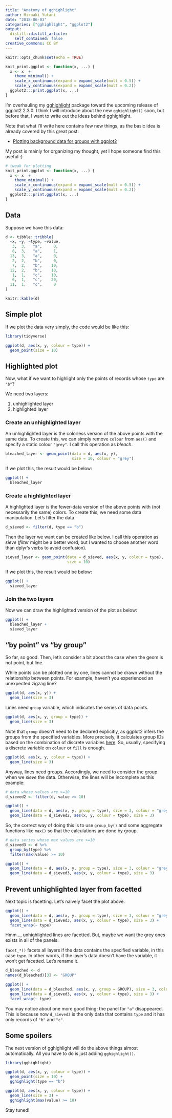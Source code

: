 ```yaml
---
title: "Anatomy of gghighlight"
author: Hiroaki Yutani
date: "2018-06-03"
categories: ["gghighlight", "ggplot2"]
output:
  distill::distill_article:
    self_contained: false
creative_commons: CC BY
---
```


```r
knitr::opts_chunk$set(echo = TRUE)

knit_print.ggplot <- function(x, ...) {
  x <- x  +
    theme_minimal() +
    scale_x_continuous(expand = expand_scale(mult = 0.5)) +
    scale_y_continuous(expand = expand_scale(mult = 0.2))
  ggplot2:::print.ggplot(x, ...)
}
```

I'm overhauling my [gghighlight](https://github.com/yutannihilation/gghighlight) package toward the upcoming release of ggplot2 2.3.0. I think I will introduce about the new `gghighlight()` soon, but before that, I want to write out the ideas behind gghighlight.

Note that what I'll write here contains few new things, as the basic idea is already covered by this great post:

* [Plotting background data for groups with ggplot2](https://drsimonj.svbtle.com/plotting-background-data-for-groups-with-ggplot2)

My post is mainly for organizing my thought, yet I hope someone find this useful :)

```r
# tweak for plotting
knit_print.ggplot <- function(x, ...) {
  x <- x  +
    theme_minimal() +
    scale_x_continuous(expand = expand_scale(mult = 0.5)) +
    scale_y_continuous(expand = expand_scale(mult = 0.2))
  ggplot2:::print.ggplot(x, ...)
}
```


## Data

Suppose we have this data:

```r
d <- tibble::tribble(
  ~x, ~y, ~type, ~value,
   3,  3,   "a",     0,
   8,  3,   "a",     1,
  13,  3,   "a",     0,
   2,  2,   "b",     0,
   7,  2,   "b",    10,
  12,  2,   "b",    10,
   1,  1,   "c",    10,
   6,  1,   "c",    20,
  11,  1,   "c",     0
)

knitr::kable(d)
```

## Simple plot

If we plot the data very simply, the code would be like this:

```r
library(tidyverse)

ggplot(d, aes(x, y, colour = type)) +
  geom_point(size = 10)
```

## Highlighted plot

Now, what if we want to highlight only the points of records whose `type` are `"b"`?

We need two layers:

1. unhighlighted layer
2. highlighted layer

### Create an unhighlighted layer

An unhighlighted layer is the colorless version of the above points with the same data.
To create this, we can simply remove `colour` from `aes()` and specify a static colour `"grey"`. I call this operation as *bleach*.

```r
bleached_layer <- geom_point(data = d, aes(x, y),
                             size = 10, colour = "grey")
```

If we plot this, the result would be below:

```r
ggplot() +
  bleached_layer
```

### Create a highlighted layer

A highlighted layer is the fewer-data version of the above points with (not necessarily the same) colors.
To create this, we need some data manipulation. Let's filter the data.

```r
d_sieved <- filter(d, type == "b")
```

Then the layer we want can be created like below. I call this operation as *sieve* (*filter* might be a better word, but I wanted to choose another word than dplyr's verbs to avoid confusion).

```r
sieved_layer <- geom_point(data = d_sieved, aes(x, y, colour = type),
                           size = 10)
```

If we plot this, the result would be below:

```r
ggplot() +
  sieved_layer
```

### Join the two layers

Now we can draw the highlighted version of the plot as below:

```r
ggplot() +
  bleached_layer +
  sieved_layer
```

## "by point" vs "by group"

So far, so good. Then, let's consider a bit about the case when the geom is not point, but line.

While points can be plotted one by one, lines cannot be drawn without the relationship between points. For example, haven't you experienced an unexpected zigzag line?

```r
ggplot(d, aes(x, y)) +
  geom_line(size = 3)
```

Lines need `group` variable, which indicates the series of data points.

```r
ggplot(d, aes(x, y, group = type)) +
  geom_line(size = 3)
```

Note that `group` doesn't need to be declared explicitly, as ggplot2 infers the groups from the specified variables. More precisely, it calculates group IDs based on the combination of discrete variables [here](https://github.com/tidyverse/ggplot2/blob/8778b48b37d8b7e41c0f4f213031fb47810e70aa/R/grouping.r#L11-L28). So, usually, specifying a discrete variable on `colour` or `fill` is enough.

```r
ggplot(d, aes(x, y, colour = type)) +
  geom_line(size = 3)
```

Anyway, lines need groups. Accordingly, we need to consider the group when we *sieve* the data. Otherwise, the lines will be incomplete as this example:

```r
# data whose values are >=10
d_sieved2 <- filter(d, value >= 10)

ggplot() +
  geom_line(data = d, aes(x, y, group = type), size = 3, colour = "grey") +
  geom_line(data = d_sieved2, aes(x, y, colour = type), size = 3)
```

So, the correct way of doing this is to use `group_by()` and some aggregate functions like `max()` so that the calculations are done by group.

```r
# data series whose max values are >=10
d_sieved3 <- d %>%
  group_by(type) %>% 
  filter(max(value) >= 10)

ggplot() +
  geom_line(data = d, aes(x, y, group = type), size = 3, colour = "grey") +
  geom_line(data = d_sieved3, aes(x, y, colour = type), size = 3)
```

## Prevent unhighlighted layer from facetted

Next topic is facetting. Let's naively facet the plot above.

```r
ggplot() +
  geom_line(data = d, aes(x, y, group = type), size = 3, colour = "grey") +
  geom_line(data = d_sieved3, aes(x, y, colour = type), size = 3) +
  facet_wrap(~ type)
```

Hmm..., unhighlighted lines are facetted. But, maybe we want the grey ones exists in all of the panels.

`facet_*()` facets all layers if the data contains the specified variable, in this case `type`. In other words, if the layer's data doesn't have the variable, it won't get facetted. Let's rename it.

```r
d_bleached <- d
names(d_bleached)[3] <- "GROUP"

ggplot() +
  geom_line(data = d_bleached, aes(x, y, group = GROUP), size = 3, colour = "grey") +
  geom_line(data = d_sieved3, aes(x, y, colour = type), size = 3) +
  facet_wrap(~ type)
```

You may notice about one more good thing; the panel for `"a"` disappeared.
This is because now `d_sieved3` is the only data that contains `type` and it has only records of `"b"` and `"c"`.

## Some spoilers

The next version of gghighlight will do the above things almost automatically. All you have to do is just adding `gghighlight()`.

```r
library(gghighlight)

ggplot(d, aes(x, y, colour = type)) +
  geom_point(size = 10) +
  gghighlight(type == "b")
```

```r
ggplot(d, aes(x, y, colour = type)) +
  geom_line(size = 3) +
  gghighlight(max(value) >= 10)
```

Stay tuned!
